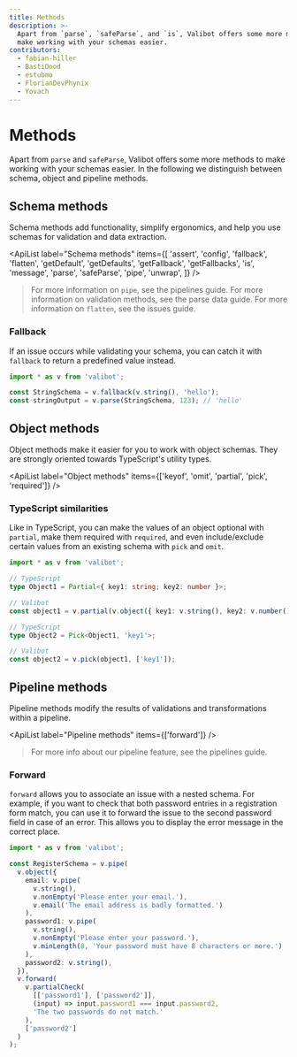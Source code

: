 ```yaml
---
title: Methods
description: >-
  Apart from `parse`, `safeParse`, and `is`, Valibot offers some more methods to
  make working with your schemas easier.
contributors:
  - fabian-hiller
  - BastiDood
  - estubmo
  - FlorianDevPhynix
  - Yovach
---
```



# Methods

Apart from <Link href="/api/parse/">`parse`</Link> and <Link href="/api/safeParse/">`safeParse`</Link>, Valibot offers some more methods to make working with your schemas easier. In the following we distinguish between schema, object and pipeline methods.

## Schema methods

Schema methods add functionality, simplify ergonomics, and help you use schemas for validation and data extraction.

<ApiList
  label="Schema methods"
  items={[
    'assert',
    'config',
    'fallback',
    'flatten',
    'getDefault',
    'getDefaults',
    'getFallback',
    'getFallbacks',
    'is',
    'message',
    'parse',
    'safeParse',
    'pipe',
    'unwrap',
  ]}
/>

> For more information on <Link href="/api/pipe/">`pipe`</Link>, see the <Link href="/guides/pipelines/">pipelines</Link> guide. For more information on validation methods, see the <Link href="/guides/parse-data/">parse data</Link> guide. For more information on <Link href="/api/flatten/">`flatten`</Link>, see the <Link href="/guides/issues/#formatting">issues</Link> guide.

### Fallback

If an issue occurs while validating your schema, you can catch it with <Link href="/api/fallback/">`fallback`</Link> to return a predefined value instead.

```ts
import * as v from 'valibot';

const StringSchema = v.fallback(v.string(), 'hello');
const stringOutput = v.parse(StringSchema, 123); // 'hello'
```

## Object methods

Object methods make it easier for you to work with object schemas. They are strongly oriented towards TypeScript's utility types.

<ApiList
  label="Object methods"
  items={['keyof', 'omit', 'partial', 'pick', 'required']}
/>

### TypeScript similarities

Like in TypeScript, you can make the values of an object optional with <Link href="/api/partial/">`partial`</Link>, make them required with <Link href="/api/required/">`required`</Link>, and even include/exclude certain values from an existing schema with <Link href="/api/pick/">`pick`</Link> and <Link href="/api/omit/">`omit`</Link>.

```ts
import * as v from 'valibot';

// TypeScript
type Object1 = Partial<{ key1: string; key2: number }>;

// Valibot
const object1 = v.partial(v.object({ key1: v.string(), key2: v.number() }));

// TypeScript
type Object2 = Pick<Object1, 'key1'>;

// Valibot
const object2 = v.pick(object1, ['key1']);
```

## Pipeline methods

Pipeline methods modify the results of validations and transformations within a pipeline.

<ApiList label="Pipeline methods" items={['forward']} />

> For more info about our pipeline feature, see the <Link href="/guides/pipelines/">pipelines</Link> guide.

### Forward

‎<Link href="/api/forward/">`forward`</Link> allows you to associate an issue with a nested schema. For example, if you want to check that both password entries in a registration form match, you can use it to forward the issue to the second password field in case of an error. This allows you to display the error message in the correct place.

```ts
import * as v from 'valibot';

const RegisterSchema = v.pipe(
  v.object({
    email: v.pipe(
      v.string(),
      v.nonEmpty('Please enter your email.'),
      v.email('The email address is badly formatted.')
    ),
    password1: v.pipe(
      v.string(),
      v.nonEmpty('Please enter your password.'),
      v.minLength(8, 'Your password must have 8 characters or more.')
    ),
    password2: v.string(),
  }),
  v.forward(
    v.partialCheck(
      [['password1'], ['password2']],
      (input) => input.password1 === input.password2,
      'The two passwords do not match.'
    ),
    ['password2']
  )
);
```
